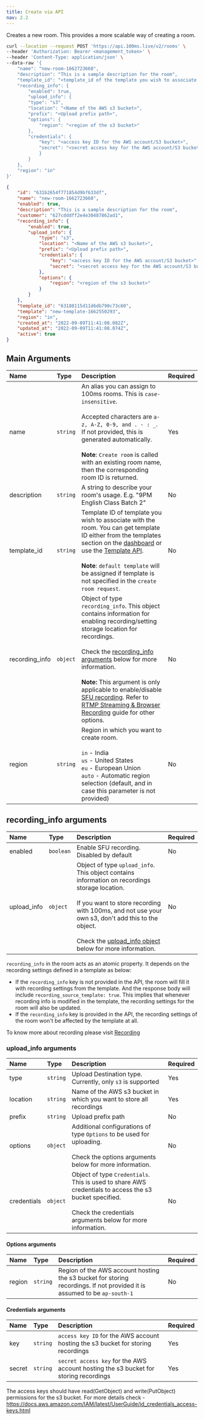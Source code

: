 ```yaml
---
title: Create via API
nav: 2.2
---
```


Creates a new room. This provides a more scalable way of creating a room.

<PostRequest title="https://api.100ms.live/v2/rooms" />
<Tabs items={['Response']} id="req" />

<Tab id="req-0">

```bash
curl --location --request POST 'https://api.100ms.live/v2/rooms' \
--header 'Authorization: Bearer <management_token>' \
--header 'Content-Type: application/json' \
--data-raw '{
    "name": "new-room-1662723668",
    "description": "This is a sample description for the room",
    "template_id": "<template_id of the template you wish to associate with the room>",
    "recording_info": {
        "enabled": true,
        "upload_info": {
        "type": "s3",
        "location": "<Name of the AWS s3 bucket>",
        "prefix": "<Upload prefix path>",
        "options": {
            "region": "<region of the s3 bucket>"
        },
        "credentials": {
            "key": "<access key ID for the AWS account/S3 bucket>",
            "secret": "<secret access key for the AWS account/S3 bucket>"
            }
        }
    },
    "region": "in"
}'
```

</Tab>

<Tab id="req-1">
<Response res="200: OK" />

```json
{
    "id": "631b2654f771854d9bf633df",
    "name": "new-room-1662723668",
    "enabled": true,
    "description": "This is a sample description for the room",
    "customer": "627cdddff2e4e30487862ad1",
    "recording_info": {
        "enabled": true,
        "upload_info": {
            "type": "s3",
            "location": "<Name of the AWS s3 bucket>",
            "prefix": "<Upload prefix path>",
            "credentials": {
                "key": "<access key ID for the AWS account/S3 bucket>",
                "secret": "<secret access key for the AWS account/S3 bucket>"
            },
            "options": {
                "region": "<region of the s3 bucket>"
            }
        }
    },
    "template_id": "63188115d11d6db790c73c60",
    "template": "new-template-1662550293",
    "region": "in",
    "created_at": "2022-09-09T11:41:08.082Z",
    "updated_at": "2022-09-09T11:41:08.074Z",
    "active": true
}
```

</Tab>

## Main Arguments

| Name                 | Type     | Description                                                                                                                                                                                                                                                                                                                                                                                                                                                                                              | Required |
| :------------------- | :------- | :------------------------------------------------------------------------------------------------------------------------------------------------------------------------------------------------------------------------------------------------------------------------------------------------------------------------------------------------------------------------------------------------------------------------------------------------------------------------------------------------------- | :------- |
| name <br/>           | `string` | An alias you can assign to 100ms rooms. This is `case-insensitive`. <br/><br/>Accepted characters are `a-z, A-Z, 0-9, and . - : _`. If not provided, this is generated automatically. <br/><br/>**Note**: `Create room` is called with an existing room name, then the corresponding room ID is returned.                                                                                                                                                                                                | Yes      |
| description <br/>    | `string` | A string to describe your room's usage. E.g. "9PM English Class Batch 2"                                                                                                                                                                                                                                                                                                                                                                                                                                 | No       |
| template_id <br/>    | `string` | Template ID of template you wish to associate with the room. You can get template ID either from the templates section on the [dashboard](https://dashboard.100ms.live/dashboard) or use the [Template API](../policy/retrieve-a-template). <br/><br/>**Note**: `default template` will be assigned if template is not specified in the `create room request`.                                                                                                                                           | No       |
| recording_info <br/> | `object` | Object of type `recording_info`. This object contains information for enabling recording/setting storage location for recordings. <br/><br/>Check the [recording_info arguments](#recording-info) below for more information. <br/><br/> **Note:** This argument is only applicable to enable/disable [SFU recording](/server-side/v2/destinations/recording). Refer to [RTMP Streaming & Browser Recording](/server-side/v2/destinations/rtmp-streaming-and-browser-recording) guide for other options. | No       |
| region <br/>         | `string` | Region in which you want to create room. <br/><br/> `in` - India <br/> `us` - United States <br/> `eu` - European Union <br/> `auto` - Automatic region selection (default, and in case this parameter is not provided)                                                                                                                                                                                                                                                                                  | No       |

## recording_info arguments

| Name        | Type      | Description                                                                                                                                                                                                                                                                                   | Required |
| :---------- | :-------- | :-------------------------------------------------------------------------------------------------------------------------------------------------------------------------------------------------------------------------------------------------------------------------------------------- | :------- |
| enabled     | `boolean` | Enable SFU recording. Disabled by default                                                                                                                                                                                                                                                     | No       |
| upload_info | `object`  | Object of type `upload_info`. This object contains information on recordings storage location. <br/><br/>If you want to store recording with 100ms, and not use your own s3, don't add this to the object. <br/><br/>Check the [upload_info object](#upload-info) below for more information. | No       |

`recording_info` in the room acts as an atomic property. It depends on the recording settings defined in a template as below:

-   If the `recording_info` key is not provided in the API, the room will fill it with recording settings from the template. And the response body will include `recording_source_template: true`. This implies that whenever recording info is modified in the template, the recording settings for the room will also be updated.
-   If the `recording_info` key is provided in the API, the recording settings of the room won't be affected by the template at all.

To know more about recording please visit [Recording](./recording)

### upload_info arguments

| Name        | Type     | Description                                                                                                                                                                  | Required |
| :---------- | :------- | :--------------------------------------------------------------------------------------------------------------------------------------------------------------------------- | :------- |
| type        | `string` | Upload Destination type. Currently, only `s3` is supported                                                                                                                   | Yes      |
| location    | `string` | Name of the AWS s3 bucket in which you want to store all recordings                                                                                                          | Yes      |
| prefix      | `string` | Upload prefix path                                                                                                                                                           | No       |
| options     | `object` | Additional configurations of type `Options` to be used for uploading. <br/><br/>Check the options arguments below for more information.                                      | No       |
| credentials | `object` | Object of type `Credentials`. This is used to share AWS credentials to access the s3 bucket specified. <br/><br/>Check the credentials arguments below for more information. | No       |

#### Options arguments

| Name   | Type     | Description                                                                                                              | Required |
| :----- | :------- | :----------------------------------------------------------------------------------------------------------------------- | :------- |
| region | `string` | Region of the AWS account hosting the s3 bucket for storing recordings. If not provided it is assumed to be `ap-south-1` | No       |

#### Credentials arguments

| Name   | Type     | Description                                                                          | Required |
| :----- | :------- | :----------------------------------------------------------------------------------- | :------- |
| key    | `string` | `access key ID` for the AWS account hosting the s3 bucket for storing recordings     | Yes      |
| secret | `string` | `secret access key` for the AWS account hosting the s3 bucket for storing recordings | Yes      |

The access keys should have read(GetObject) and write(PutObject) permissions for the s3 bucket.
For more details check - https://docs.aws.amazon.com/IAM/latest/UserGuide/id_credentials_access-keys.html
